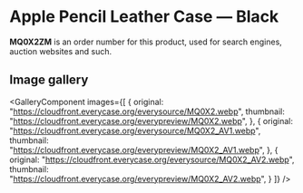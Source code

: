 
# Apple Pencil Leather Case — Black

<Callout type='info' emoji='👉🏻'>**MQ0X2ZM** is an order number for this product, used for search engines, auction websites and such.</Callout>

## Image gallery

<GalleryComponent
    images={[
      {
        original: "https://cloudfront.everycase.org/everysource/MQ0X2.webp",
        thumbnail: "https://cloudfront.everycase.org/everypreview/MQ0X2.webp",
      },
      {
        original: "https://cloudfront.everycase.org/everysource/MQ0X2_AV1.webp",
        thumbnail: "https://cloudfront.everycase.org/everypreview/MQ0X2_AV1.webp",
      },
      {
        original: "https://cloudfront.everycase.org/everysource/MQ0X2_AV2.webp",
        thumbnail: "https://cloudfront.everycase.org/everypreview/MQ0X2_AV2.webp",
      }
    ]}
  />
